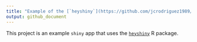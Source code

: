 ```yaml
---
title: "Example of the [`heyshiny`](https://github.com/jcrodriguez1989/heyshiny) R package"
output: github_document
---
```


This project is an example `shiny` app that uses the [`heyshiny`](https://github.com/jcrodriguez1989/heyshiny) R package.
